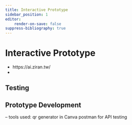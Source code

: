 ```yaml
---
title: Interactive Prototype
sidebar_position: 1
editor:
    render-on-save: false
suppress-bibliography: true
---
```


```{=mdx}
import MyEmbed from '/src/components/Embed'
import Figure from '/src/components/Figure'
import Watch from '../images/ai-watch.png'
import Susan from '../images/susan-pink-app.png'
```
# Interactive Prototype

-   https://ai.ziran.tw/
-   

## Testing


## Prototype Development

-- tools used: 
qr generator in Canva
postman for API testing